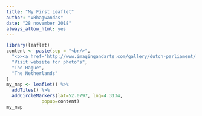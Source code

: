 ---
title: "My First Leaflet"
author: "VBhagwandas"
date: "28 november 2018"
always_allow_html: yes
---

```{r, eval=TRUE, echo=FALSE}
library(leaflet)
content <- paste(sep = "<br/>",
  "<b><a href='http://www.imagingandarts.com/gallery/dutch-parliament/'>Ridderzaal (Hall of Knights), parliament of the Netherlands</a></b>",
  "Visit website for photo's",
  "The Hague",
  "The Netherlands"
)
my_map <- leaflet() %>% 
  addTiles() %>%
  addCircleMarkers(lat=52.0797, lng=4.3134, 
             popup=content)
my_map
```


